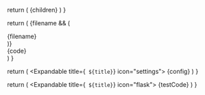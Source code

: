   return (
    <Expandable title={title} icon={icon}>
      {children}
    </Expandable>
  )
}

  return (
    <Expandable title={title} icon="file-code">
      {filename && (
        <div className="text-sm text-gray-600 dark:text-gray-400 mb-2 font-mono">
           {filename}
        </div>
      )}
      <div className="relative">
        <CodeGroup>
          <CodeBlock language={language}>
            {code}
          </CodeBlock>
        </CodeGroup>
      </div>
    </Expandable>
  )
}

  return (
    <Expandable title={` ${title}`} icon="settings">
      <CodeGroup>
        <CodeBlock language={format}>
          {config}
        </CodeBlock>
      </CodeGroup>
    </Expandable>
  )
}

  return (
    <Expandable title={` ${title}`} icon="flask">
      <CodeGroup>
        <CodeBlock language={language}>
          {testCode}
        </CodeBlock>
      </CodeGroup>
    </Expandable>
  )
}